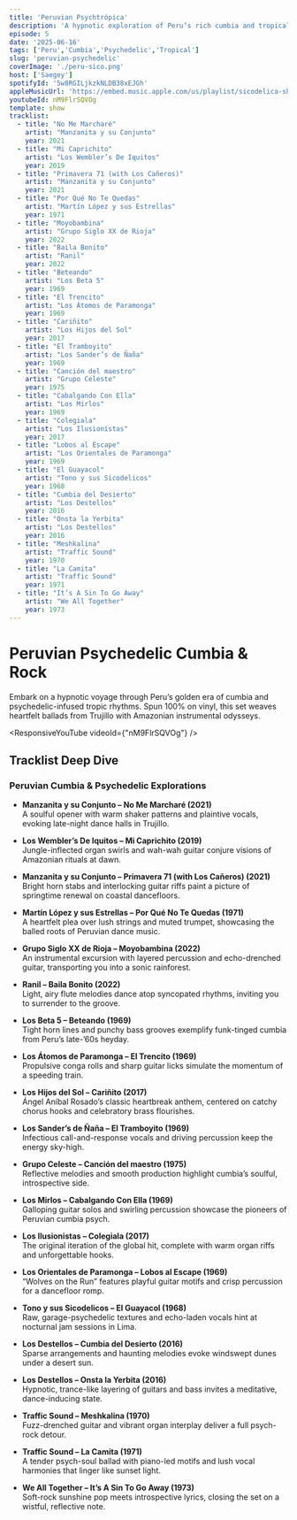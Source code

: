 ```yaml
---
title: 'Peruvian Psychtrópica'
description: 'A hypnotic exploration of Peru’s rich cumbia and tropical psych-rock heritage, all spun on vinyl.'
episode: 5
date: '2025-06-16'
tags: ['Peru','Cumbia','Psychedelic','Tropical']
slug: 'peruvian-psychedelic'
coverImage: './peru-sico.png'
host: ['Saegey']
spotifyId: '5w8RGILjkzkNLDB38xEJGh'
appleMusicUrl: 'https://embed.music.apple.com/us/playlist/sicodelica-shuffle/pl.u-2aAMqHGDBVD'
youtubeId: nM9FlrSQVOg
template: show
tracklist:
  - title: "No Me Marcharé"
    artist: "Manzanita y su Conjunto"
    year: 2021
  - title: "Mi Caprichito"
    artist: "Los Wembler’s De Iquitos"
    year: 2019
  - title: "Primavera 71 (with Los Cañeros)"
    artist: "Manzanita y su Conjunto"
    year: 2021
  - title: "Por Qué No Te Quedas"
    artist: "Martín López y sus Estrellas"
    year: 1971
  - title: "Moyobambina"
    artist: "Grupo Siglo XX de Rioja"
    year: 2022
  - title: "Baila Bonito"
    artist: "Ranil"
    year: 2022
  - title: "Beteando"
    artist: "Los Beta 5"
    year: 1969
  - title: "El Trencito"
    artist: "Los Átomos de Paramonga"
    year: 1969
  - title: "Cariñito"
    artist: "Los Hijos del Sol"
    year: 2017
  - title: "El Tramboyito"
    artist: "Los Sander’s de Ñaña"
    year: 1969
  - title: "Canción del maestro"
    artist: "Grupo Celeste"
    year: 1975
  - title: "Cabalgando Con Ella"
    artist: "Los Mirlos"
    year: 1969
  - title: "Colegiala"
    artist: "Los Ilusionistas"
    year: 2017
  - title: "Lobos al Escape"
    artist: "Los Orientales de Paramonga"
    year: 1969
  - title: "El Guayacol"
    artist: "Tono y sus Sicodelicos"
    year: 1968
  - title: "Cumbia del Desierto"
    artist: "Los Destellos"
    year: 2016
  - title: "Onsta la Yerbita"
    artist: "Los Destellos"
    year: 2016
  - title: "Meshkalina"
    artist: "Traffic Sound"
    year: 1970
  - title: "La Camita"
    artist: "Traffic Sound"
    year: 1971
  - title: "It’s A Sin To Go Away"
    artist: "We All Together"
    year: 1973
---
```


# **Peruvian Psychedelic Cumbia & Rock**

Embark on a hypnotic voyage through Peru’s golden era of cumbia and psychedelic-infused tropic rhythms. Spun 100% on vinyl, this set weaves heartfelt ballads from Trujillo with Amazonian instrumental odysseys.

<ResponsiveYouTube videoId={"nM9FlrSQVOg"} />

## **Tracklist Deep Dive**

### **Peruvian Cumbia & Psychedelic Explorations**

- **Manzanita y su Conjunto – No Me Marcharé (2021)**  
  A soulful opener with warm shaker patterns and plaintive vocals, evoking late-night dance halls in Trujillo.

- **Los Wembler’s De Iquitos – Mi Caprichito (2019)**  
  Jungle-inflected organ swirls and wah-wah guitar conjure visions of Amazonian rituals at dawn.

- **Manzanita y su Conjunto – Primavera 71 (with Los Cañeros) (2021)**  
  Bright horn stabs and interlocking guitar riffs paint a picture of springtime renewal on coastal dancefloors.

- **Martín López y sus Estrellas – Por Qué No Te Quedas (1971)**  
  A heartfelt plea over lush strings and muted trumpet, showcasing the balled roots of Peruvian dance music.

- **Grupo Siglo XX de Rioja – Moyobambina (2022)**  
  An instrumental excursion with layered percussion and echo-drenched guitar, transporting you into a sonic rainforest.

- **Ranil – Baila Bonito (2022)**  
  Light, airy flute melodies dance atop syncopated rhythms, inviting you to surrender to the groove.

- **Los Beta 5 – Beteando (1969)**  
  Tight horn lines and punchy bass grooves exemplify funk-tinged cumbia from Peru’s late-’60s heyday.

- **Los Átomos de Paramonga – El Trencito (1969)**  
  Propulsive conga rolls and sharp guitar licks simulate the momentum of a speeding train.

- **Los Hijos del Sol – Cariñito (2017)**  
  Ángel Aníbal Rosado’s classic heartbreak anthem, centered on catchy chorus hooks and celebratory brass flourishes.

- **Los Sander’s de Ñaña – El Tramboyito (1969)**  
  Infectious call-and-response vocals and driving percussion keep the energy sky-high.

- **Grupo Celeste – Canción del maestro (1975)**  
  Reflective melodies and smooth production highlight cumbia’s soulful, introspective side.

- **Los Mirlos – Cabalgando Con Ella (1969)**  
  Galloping guitar solos and swirling percussion showcase the pioneers of Peruvian cumbia psych.

- **Los Ilusionistas – Colegiala (2017)**  
  The original iteration of the global hit, complete with warm organ riffs and unforgettable hooks.

- **Los Orientales de Paramonga – Lobos al Escape (1969)**  
  “Wolves on the Run” features playful guitar motifs and crisp percussion for a dancefloor romp.

- **Tono y sus Sicodelicos – El Guayacol (1968)**  
  Raw, garage-psychedelic textures and echo-laden vocals hint at nocturnal jam sessions in Lima.

- **Los Destellos – Cumbia del Desierto (2016)**  
  Sparse arrangements and haunting melodies evoke windswept dunes under a desert sun.

- **Los Destellos – Onsta la Yerbita (2016)**  
  Hypnotic, trance-like layering of guitars and bass invites a meditative, dance-inducing state.

- **Traffic Sound – Meshkalina (1970)**  
  Fuzz-drenched guitar and vibrant organ interplay deliver a full psych-rock detour.

- **Traffic Sound – La Camita (1971)**  
  A tender psych-soul ballad with piano-led motifs and lush vocal harmonies that linger like sunset light.

- **We All Together – It’s A Sin To Go Away (1973)**  
  Soft-rock sunshine pop meets introspective lyrics, closing the set on a wistful, reflective note.